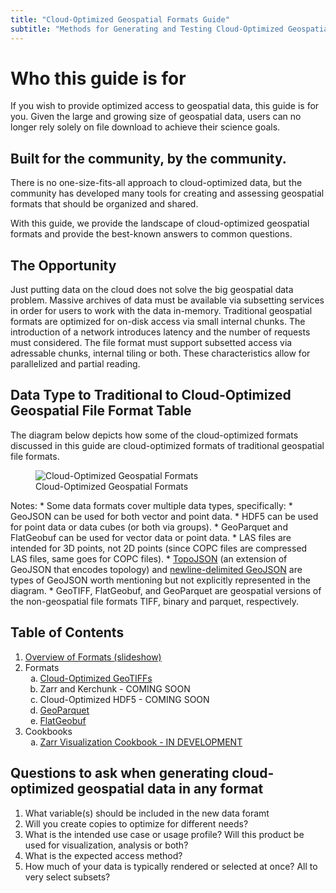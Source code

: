 ```yaml
---
title: "Cloud-Optimized Geospatial Formats Guide"
subtitle: "Methods for Generating and Testing Cloud-Optimized Geospatial Formats"
---
```


# Who this guide is for

If you wish to provide optimized access to geospatial data, this guide is for you. Given the large and growing size of geospatial data, users can no longer rely solely on file download to achieve their science goals.

## Built for the community, by the community.

There is no one-size-fits-all approach to cloud-optimized data, but the community has developed many tools for creating and assessing geospatial formats that should be organized and shared.

With this guide, we provide the landscape of cloud-optimized geospatial formats and provide the best-known answers to common questions.

## The Opportunity

Just putting data on the cloud does not solve the big geospatial data problem. Massive archives of data must be available via subsetting services in order for users to work with the data in-memory. Traditional geospatial formats are optimized for on-disk access via small internal chunks. The introduction of a network introduces  latency and the number of requests must considered. The file format must support subsetted access via adressable chunks, internal tiling or both. These characteristics allow for parallelized and partial reading.

## Data Type to Traditional to Cloud-Optimized Geospatial File Format Table

The diagram below depicts how some of the cloud-optimized formats discussed in this guide are cloud-optimized formats of traditional geospatial file formats.

![Cloud-Optimized Geospatial Formats](./images/cogeo-formats-table.png)

Notes:
* Some data formats cover multiple data types, specifically:
    * GeoJSON can be used for both vector and point data.
    * HDF5 can be used for point data or data cubes (or both via groups).
    * GeoParquet and FlatGeobuf can be used for vector data or point data.
* LAS files are intended for 3D points, not 2D points (since COPC files are compressed LAS files, same goes for COPC files).
* [TopoJSON](https://github.com/topojson/topojson) (an extension of GeoJSON that encodes topology) and [newline-delimited GeoJSON](https://stevage.github.io/ndgeojson/) are types of GeoJSON worth mentioning but not explicitly represented in the diagram.
* GeoTIFF, FlatGeobuf, and GeoParquet are geospatial versions of the non-geospatial file formats TIFF, binary and parquet, respectively.

## Table of Contents

1. [Overview of Formats (slideshow)](./overview.qmd)
2. Formats
   a. [Cloud-Optimized GeoTIFFs](./cloud-optimized-geotiffs.ipynb)
   b. Zarr and Kerchunk - COMING SOON
   c. Cloud-Optimized HDF5 - COMING SOON
   d. [GeoParquet](./geoparquet.md)
   e. [FlatGeobuf](./flatgeobuf/index.qmd)
3. Cookbooks
   a. [Zarr Visualization Cookbook - IN DEVELOPMENT](https://nasa-impact.github.io/zarr-visualization-cookbook/)

## Questions to ask when generating cloud-optimized geospatial data in any format

1. What variable(s) should be included in the new data foramt
2. Will you create copies to optimize for different needs?
3. What is the intended use case or usage profile? Will this product be used for visualization, analysis or both?
4. What is the expected access method?
5. How much of your data is typically rendered or selected at once? All to very select subsets?


